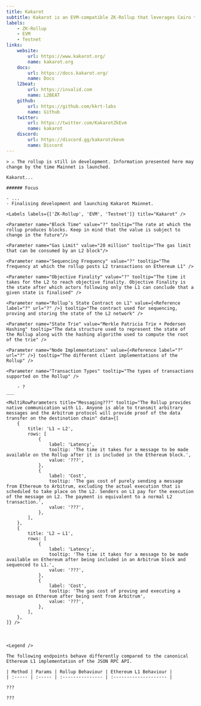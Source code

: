 ```yaml
---
title: Kakarot
subtitle: Kakarot is an EVM-compatible ZK-Rollup that leverages Cairo to spearhead innovations on Ethereum. (change)
labels:
    - ZK-Rollup
    - EVM
    - Testnet
links:
    website:
        url: https://www.kakarot.org/
        name: kakarot.org
    docs:
        url: https://docs.kakarot.org/
        name: Docs
    l2beat:
        url: https://invalid.com
        name: L2BEAT
    github:
        url: https://github.com/kkrt-labs
        name: Github
    twitter:
        url: https://twitter.com/KakarotZkEvm
        name: kakarot
    discord:
        url: https://discord.gg/kakarotzkevm
        name: Discord
---
```


<Section title="Overview">

    > ⚠️ The rollup is still in development. Information presented here may change by the time Mainnet is launched.

    Kakarot...
   
    ###### Focus

    - ...
    - Finalising development and launching Kakarot Mainnet.

    <Labels labels={['ZK-Rollup', 'EVM', 'Testnet']} title="Kakarot" />


</Section>

<Section title="General">

    <Parameter name="Block Time" value="?" tooltip="The rate at which the rollup produces blocks. Keep in mind that the value is subject to change in the future"/>

    <Parameter name="Gas Limit" value="20 million" tooltip="The gas limit that can be consumed by an L2 block"/>

    <Parameter name="Sequencing Frequency" value="?" tooltip="The frequency at which the rollup posts L2 transactions on Ethereum L1" />

    <Parameter name="Objective Finality" value="?" tooltip="The time it takes for the L2 to reach objective finality. Objective Finality is the state after which actors following only the L1 can conclude that a given state is finalised" />

    <Parameter name="Rollup’s State Contract on L1" value={<Reference label="?" url="?" />} tooltip="The contract used for sequencing, proving and storing the state of the L2 network" />

    <Parameter name="State Trie" value="Merkle Patricia Trie + Pedersen Hashing" tooltip="The data structure used to represent the state of the Rollup along with the hashing algorithm used to compute the root of the trie" />

    <Parameter name="Node Implementations" value={<Reference label="?" url="?" />} tooltip="The different client implementations of the Rollup" />

    <Parameter name="Transaction Types" tooltip="The types of transactions supported on the Rollup" />

        - ?
    ___

    <MultiRowParameters title="Messaging???" tooltip="The Rollup provides native communication with L1. Anyone is able to transmit arbitrary messages and the Arbitrum protocol will provide proof of the data transfer on the destination chain" data={[
        {
            title: 'L1 → L2',
            rows: [
                {
                    label: 'Latency',
                    tooltip: 'The time it takes for a message to be made available on the Rollup after it is included in the Ethereum block.',
                    value: '???',
                },
                {
                    label: 'Cost',
                    tooltip: 'The gas cost of purely sending a message from Ethereum to Arbitrum, excluding the actual execution that is scheduled to take place on the L2. Senders on L1 pay for the execution of the message on L2. The payment is equivalent to a normal L2 transaction.',
                    value: '???',
                },
            ],
        },
        {
            title: 'L2 → L1',
            rows: [
                {
                    label: 'Latency',
                    tooltip: 'The time it takes for a message to be made available on Ethereum after being included in an Arbitrum block and sequenced to L1.',
                    value: '???',
                },
                {
                    label: 'Cost',
                    tooltip: 'The gas cost of proving and executing a message on Ethereum after being sent from Arbitrum',
                    value: '???',
                },
            ],
        },
    ]} />

</Section>

<Section title="OPCODEs">
    <Table data={opcodes} type="opcodes" />
</Section>

<Section title="Precompiled Contracts">
    <Table data={precompiles} type="precompiles" />
</Section>

<Section title="System Contracts">
    <Table data={system_contracts} type="system_contracts" />
</Section>

<Section title="RPC-API???">

    <Legend />

    The following endpoints behave differently compared to the canonical Ethereum L1 implementation of the JSON RPC API.

    | Method | Params | Rollup Behaviour | Ethereum L1 Behaviour |
    | :----- | :----- | :--------------- | :-------------------- |
</Section>

<Section title="Transaction Fees">

    ???

</Section>

<Section title="Tools">

    ???

</Section>

